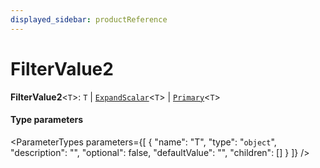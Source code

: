 ```yaml
---
displayed_sidebar: productReference
---
```



# FilterValue2

 **FilterValue2**<`T`\>: `T` \| [`ExpandScalar`](ExpandScalar.mdx)<`T`\> \| [`Primary`](Primary.mdx)<`T`\>

#### Type parameters

<ParameterTypes parameters={[
  {
    "name": "T",
    "type": "`object`",
    "description": "",
    "optional": false,
    "defaultValue": "",
    "children": []
  }
]} />
